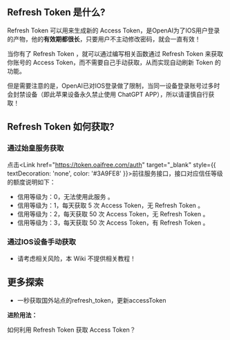 
## Refresh Token 是什么?
Refresh Token 可以用来生成新的 Access Token，是OpenAI为了IOS用户登录的产物，他的**有效期都很长**，只要用户不主动修改密码，就会一直有效！

当你有了 Refresh Token ，就可以通过编写相关函数通过 Refresh Token 来获取你账号的 Access Token，而不需要自己手动获取，从而实现自动刷新 Token 的功能。

但是需要注意的是，OpenAI已对IOS登录做了限制，当同一设备登录账号过多时会封禁设备（即此苹果设备永久禁止使用 ChatGPT APP），所以请谨慎自行获取！

## Refresh Token 如何获取?

### 通过始皇服务获取

点击<Link href="https://token.oaifree.com/auth" target="_blank" style={{ textDecoration: 'none', color: '#3A9FE8' }}>前往服务接口</Link>，接口对应信任等级的额度说明如下：
- 信用等级为：0，无法使用此服务 。
- 信用等级为：1，每天获取 5 次 Access Token，无 Refresh Token 。
- 信用等级为：2，每天获取 50 次 Access Token，无 Refresh Token 。
- 信用等级为：3，每天获取 50 次 Access Token，有 Refresh Token 。

### 通过IOS设备手动获取
- 请考虑相关风险，本 Wiki 不提供相关教程！

## 更多探索

- <Link href="https://linux.do/t/topic/84413" target="_blank" style={{ textDecoration: 'none', color: '#3A9FE8' }}>一秒获取国外站点的refresh_token，更新accessToken</Link>

<Callout emoji="🔗" type="info">

  **进阶用法：**

  <Link href="access-token#通过-rf-token-获取-进阶" target="_blank" style={{ textDecoration: 'none'}}>如何利用 Refresh Token 获取 Access Token？</Link>

</Callout>


